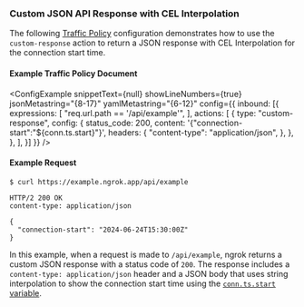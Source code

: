 
### Custom JSON API Response with CEL Interpolation

The following [Traffic Policy](/docs/http/traffic-policy/index.mdx) 
configuration demonstrates how to use the `custom-response` action to return a 
JSON response with CEL Interpolation for the connection start time.

#### Example Traffic Policy Document

<ConfigExample
  snippetText={null}
  showLineNumbers={true}
  jsonMetastring="{8-17}"
  yamlMetastring="{6-12}"
	config={{
		inbound: [{
			expressions: [
				"req.url.path == '/api/example'",
			],
			actions: [
				{
					type: "custom-response",
					config: {
						status_code: 200,
						content: '{"connection-start":"${conn.ts.start}"}',
						headers: {
							"content-type": "application/json",
						},
					},
				},
			],
		}]
	}}
/>

#### Example Request

```shell
$ curl https://example.ngrok.app/api/example
```

```http
HTTP/2 200 OK
content-type: application/json

{
  "connection-start": "2024-06-24T15:30:00Z"
}
```

In this example, when a request is made to `/api/example`, ngrok returns a 
custom JSON response with a status code of `200`. The response includes a 
`content-type: application/json` header and a JSON body that uses string 
interpolation to show the connection start time using the [`conn.ts.start`
variable](/docs/http/traffic-policy/expressions/variables/#conntsstart).